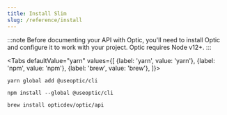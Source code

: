 ```yaml
---
title: Install Slim
slug: /reference/install
---
```



:::note
Before documenting your API with Optic, you'll need to install Optic and configure it to work with your project. Optic requires Node v12+.
:::

<Tabs
  defaultValue="yarn"
  values={[
    {label: 'yarn', value: 'yarn'},
    {label: 'npm', value: 'npm'},
    {label: 'brew', value: 'brew'},
  ]}>

<TabItem value="yarn">

```
yarn global add @useoptic/cli
```

</TabItem>

<TabItem value="npm">

```
npm install --global @useoptic/cli
```

</TabItem>

<TabItem value="brew">

```
brew install opticdev/optic/api
```

</TabItem>

</Tabs>

<GetHelp/>